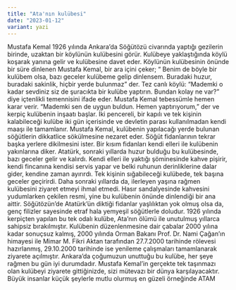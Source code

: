 ```yaml
---
title: "Ata'nın kulübesi"
date: "2023-01-12"
variant: yazi
---
```


Mustafa Kemal 1926 yılında Ankara’da Söğütözü civarında yaptığı gezilerin birinde, uzaktan bir köylünün kulübesini görür. Kulübeye yaklaştığında köylü koşarak yanına gelir ve kulübesine davet eder. Köylünün kulübesinin önünde bir süre dinlenen Mustafa Kemal, bir ara içini çeker;
“ Benim de böyle bir kulübem olsa, bazı geceler kulübeme gelip dinlensem. Buradaki huzur, buradaki sakinlik, hiçbir yerde bulunmaz” der.
Tez canlı köylü:
“Mademki o kadar sevdiniz siz de şuracıkta bir kulübe yaptırın. Bundan kolay ne var?” diye içtenlikli temennisini ifade eder.
Mustafa Kemal tebessümle hemen karar verir.
“Mademki sen de uygun buldun. Hemen yaptırıyorum,” der ve kerpiç kulübenin inşaatı başlar.
İki pencereli, bir kapılı ve tek kişinin kalabileceği kulübe iki gün içerisinde ve devletin parası kullanılmadan kendi maaşı ile tamamlanır.
Mustafa Kemal, kulübenin yapılacağı yerde bulunan söğütlerin dikkatlice sökülmesine nezaret eder. Söğüt fidanlarının tekrar başka yerlere dikilmesini ister. Bir kısım fidanları kendi elleri ile kulübenin yakınlarına diker.
Atatürk, sonraki yıllarda huzur bulduğu bu kulübesinde, bazı geceler gelir ve kalırdı. Kendi elleri ile yaktığı şöminesinde kahve pişirir, kendi fincanına kendisi servis yapar ve belki ruhunun derinliklerine dalar gider, kendine zaman ayırırdı. Tek kişinin sığabileceği kulübede, tek başına geceler geçirirdi.
Daha sonraki yıllarda da, ilerleyen yaşına rağmen kulübesini ziyaret etmeyi ihmal etmedi. Hasır sandalyesinde kahvesini yudumlarken çekilen resmi, yine bu kulübenin önünde dinlendiği bir ana aittir. Söğütözün’de Atatürk’ün diktiği fidanlar yaşlılıktan yok olmuş olsa da, genç filizler sayesinde etraf hala yemyeşil söğütlerle doludur.
1926 yılında kerpiçten yapılan bu tek odalı kulübe, Ata’nın ölümü ile unutulmuş yıllarca sahipsiz bırakılmıştır. Kulübenin düzenlenmesine dair çabalar 2000 yılına kadar sonuçsuz kalmış, 2000 yılında Orman Bakanı Prof. Dr. Nami Çağan’ın himayesi ile Mimar M. Fikri Aktan tarafından 27.7.2000 tarihinde rölevesi hazırlanmış, 29.10.2000 tarihinde ise yenileme çalışmaları tamamlanarak ziyarete açılmıştır. Ankara’da çoğumuzun unuttuğu bu kulübe, her şeye rağmen bu gün iyi durumdadır.
Mustafa Kemal’in gerçekte tek taşınmazı olan kulübeyi ziyarete gittiğinizde, sizi mütevazı bir dünya karşılayacaktır.
Büyük insanlar küçük şeylerle mutlu olurmuş en güzeli örneğinde ATAM
